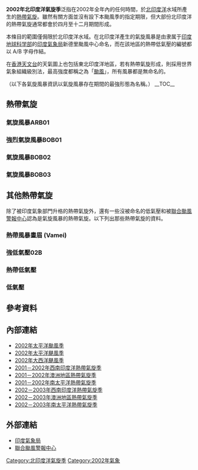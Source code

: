 {{Infobox hurricane season
| Basin=NIO
| Year=2002
| Track=File:2002 North Indian Ocean cyclone season summary.png
| First storm formed=2001年12月29日
| Last storm dissipated=2002年12月23日
| Strongest storm name=BOB01
| Strongest storm pressure=984
| Strongest storm winds=55
| Average wind speed=1
| Total depressions=7
| Total storms=4
| Total hurricanes=1
| Total intense=0
| Fatalities=At least 60
| Damages=25
| Inflated=
| five seasons=[[2000年北印度洋氣旋季|2000]] [[2001年北印度洋氣旋季|2001]] '''2002''' [[2003年北印度洋氣旋季|2003]] [[2004年北印度洋氣旋季|2004]]
}}
'''2002年北印度洋氣旋季'''泛指在2002年全年內的任何時間，於[[北印度洋|北印度洋]]水域所產生的[[熱帶氣旋|熱帶氣旋]]。雖然有關方面並沒有設下本颱風季的指定期限，但大部份北印度洋的熱帶氣旋通常都會於四月至十二月期間形成。

本條目的範圍僅侷限於北印度洋水域。在北印度洋產生的氣旋風暴是由隶属于[[印度地球科学部|印度地球科学部]]的[[印度氣象局|印度氣象局]]新德里颱風中心命名，而在該地區的熱帶低氣壓的編號都以 A/B 字母作結。

在[[香港天文台|香港天文台]]的天氣圖上也包括東北印度洋地區，若有熱帶氣旋形成，則採用世界氣象組織級別法，最高強度都稱之為「[[颱風|颱風]]」，所有風暴都是無命名的。

（以下各氣旋風暴資訊以氣旋風暴存在期間的最強形態為名稱。）
__TOC__
{{clear}}
==熱帶氣旋==
===氣旋風暴ARB01===
{{Infobox Hurricane Small
|Basin=NIO
|Image=Tropical Cyclone 01A 09 may 2002 0928Z.jpg
|Track=Cyclone 01A 2002 track.png
|Formed=2002年5月6日
|Dissipated=2002年5月10日
|3-min winds=35
|1-min winds=45
|Pressure=996
}}
{{Main|2002年阿曼氣旋}}
{{Clear}}

===強烈氣旋風暴BOB01===
{{Infobox Hurricane Small
|Basin=NIO
|Image=Tropical Cyclone 03B 12 nov 2002 0409Z.jpg
|Track=Cyclone 03B 2002 track.png
|Formed=2002年11月10日
|Dissipated=2002年11月12日
|3-min winds=55
|1-min winds=55
|Pressure=984<!-- JTWC -->
}}
{{main|2002年西孟加拉氣旋}}
{{Clear}}

===氣旋風暴BOB02===
{{Infobox Hurricane Small
|Basin=NIO
|Type1=cyclstorm
|Image=Tropical Cyclone 04B 24 nov 2002 0806Z.jpg
|Track=Cyclone 04B 2002 track.png
|Formed=2002年11月23日
|Dissipated=2002年11月28日
|1-min winds=45
|Pressure=991
}}
{{Clear}}

===氣旋風暴BOB03===
{{Infobox Hurricane Small
|Basin=NIO
|Type1=cyclstorm
|Image=Tropical Cyclone 05B 24 dec 2002 0505Z.jpg
|Track=Cyclone 05B 2002 track.png
|Formed=2002年12月21日
|Dissipated=2002年12月25日
|1-min winds=35
|Pressure=997
}}
{{Clear}}

==其他熱帶氣旋==
除了被印度氣象部門升格的熱帶氣旋外，還有一些沒被命名的低氣壓和被[[聯合颱風警報中心|聯合颱風警報中心]]認為是氣旋風暴的熱帶氣旋。以下列出那些熱帶氣旋的資料。

===熱帶風暴畫眉 (Vamei)===
{{Infobox Hurricane Small
|Basin=NIO
|Image=TS Vamei 31 dec 2001 0623Z.jpg
|Track=Vamei 2001 track.png
|Formed=2001年12月29日（[[2002年太平洋颱風季#熱帶風暴畫眉_(Vamei)|進入北印度洋]]）
|Dissipated=2002年1月1日
|1-min winds=35
|Pressure=997
}}
{{Main|熱帶風暴畫眉}}
{{Clear}}

===強低氣壓02B===
{{Infobox Hurricane Small
|Basin=NIO
|Image=Tropical Cyclone 02B 11 may 2002 0608Z.jpg
|Track=Cyclone 02B 2002 track.png
|Formed=2002年5月10日
|Dissipated=2002年5月12日
|3-min winds=30
|1-min winds=45
|Pressure=991
}}
{{Clear}}

===熱帶低氣壓===
{{Infobox Hurricane Small
|Basin=WPac
|WarningCenter=JTWC
|Image=Tropical Depression 18 may 2002 0749Z.jpg
|Track=TMD_Depression_2002_track.png
|Formed=2002年5月17日
|Dissipated=2002年5月19日
|10-min winds=30
|Pressure=995
}}
{{Clear}}

===低氣壓===
{{Infobox Hurricane Small
|Basin=NIO
|Image=Tropical Depression 25 oct 2002 0838Z.jpg
|Track=October_IO_Depression_2002_track.png
|Formed=2002年10月22日
|Dissipated=2002年10月25日
|3-min winds=25
|10-min winds=30
|Pressure=1003
}}
{{Clear}}

== 參考資料 ==
{{reflist}}

== 內部連結 ==
* [[2002年太平洋颱風季|2002年太平洋颱風季]]
* [[2002年太平洋颶風季|2002年太平洋颶風季]]
* [[2002年大西洋颶風季|2002年大西洋颶風季]]
* [[2001－2002年西南印度洋熱帶氣旋季|2001－2002年西南印度洋熱帶氣旋季]]
* [[2001－2002年澳洲地區熱帶氣旋季|2001－2002年澳洲地區熱帶氣旋季]]
* [[2001－2002年南太平洋熱帶氣旋季|2001－2002年南太平洋熱帶氣旋季]]
* [[2002－2003年西南印度洋熱帶氣旋季|2002－2003年西南印度洋熱帶氣旋季]]
* [[2002－2003年澳洲地區熱帶氣旋季|2002－2003年澳洲地區熱帶氣旋季]]
* [[2002－2003年南太平洋熱帶氣旋季|2002－2003年南太平洋熱帶氣旋季]]

== 外部連結 ==
*[https://web.archive.org/web/20150517005046/http://www.imd.gov.in/section/nhac/dynamic/cyclone.htm 印度氣象局]
*[http://www.usno.navy.mil/JTWC/ 聯合颱風警報中心]{{Wayback|url=http://www.usno.navy.mil/JTWC/ |date=20150809201922 }}

[[Category:北印度洋氣旋季|Category:北印度洋氣旋季]]
[[Category:2002年氣象|Category:2002年氣象]]

{{North Indian Ocean cyclone seasons}}